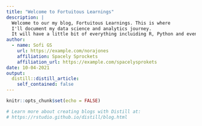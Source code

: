 ```yaml
---
title: "Welcome to Fortuitous Learnings"
description: |
  Welcome to our my blog, Fortuitous Learnings. This is where 
  I'll document my data science and analytics journey.
  It will have a little bit of everything incluiding R, Python and even Excel.
author:
  - name: Sofi GS
    url: https://example.com/norajones
    affiliation: Spacely Sprockets
    affiliation_url: https://example.com/spacelysprokets
date: 10-04-2021
output:
  distill::distill_article:
    self_contained: false
---
```


```r
knitr::opts_chunk$set(echo = FALSE)

# Learn more about creating blogs with Distill at:
# https://rstudio.github.io/distill/blog.html

```



